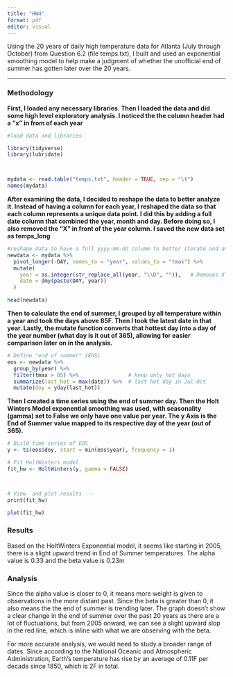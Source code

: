 ```yaml
---
title: "HW4"
format: pdf
editor: visual
---
```


Using the 20 years of daily high temperature data for Atlanta (July through October) from Question 6.2 (file temps.txt), I built and used an exponential smoothing model to help make a judgment of whether the unofficial end of summer has gotten later over the 20 years.

------------------------------------------------------------------------

### Methodology

**First, I Ioaded any necessary libraries. Then I loaded the data and did some high level exploratory analysis. I noticed the the column header had a "x" in from of each year**

```r
#load data and libraries

library(tidyverse)
library(lubridate)



mydata <- read.table("temps.txt", header = TRUE, sep = "\t")
names(mydata)


```

**After examining the data, I decided to reshape the data to better analyze it. Instead of having a column for each year, I reshaped the data so that each column represents a unique data point. I did this by adding a full date column that combined the year, month and day. Before doing so, I also removed the "X" in front of the year column. I saved the new data set as temps_long**

```r
#reshape data to have a full yyyy-mm-dd columm to better iterate and analyze data
newdata <- mydata %>%
  pivot_longer(-DAY, names_to = "year", values_to = "tmax") %>%
  mutate(
    year = as.integer(str_replace_all(year, "\\D", "")),   # Removes X in years
    date = dmy(paste(DAY, year))
  )

head(newdata)

```

**Then to calculate the end of summer, I grouped by all temperature within a year and took the days above 85F. Then I took the latest date in that year. Lastly, the mutate function converts that hottest day into a day of the year number (what day is it out of 365), allowing for easier comparison later on in the analysis.**

```r
# Define "end of summer" (EOS)
eos <- newdata %>%
  group_by(year) %>%
  filter(tmax > 85) %>%                # keep only hot days
  summarize(last_hot = max(date)) %>%  # last hot day in Jul–Oct
  mutate(doy = yday(last_hot))


```

T**hen I created a time series using the end of summer day. Then the Holt Winters Model exponential smoothing was used, with seasonality (gamma) set to False we only have one value per year. The y Axis is the End of Summer value mapped to its respective day of the year (out of 365).**

```r
# Build time series of EOS
y <- ts(eos$doy, start = min(eos$year), frequency = 1)

# Fit HoltWinters model
fit_hw <- HoltWinters(y, gamma = FALSE)



# View  and plot results ---
print(fit_hw)

plot(fit_hw)


```

### Results

Based on the HoltWinters Exponential model, it seems like starting in 2005, there is a slight upward trend in End of Summer temperatures. The alpha value is 0.33 and the beta value is 0.23m

### Analysis

Since the alpha value is closer to 0, it means more weight is given to observations in the more distant past. Since the beta is greater than 0, it also means the the end of summer is trending later. The graph doesn't show a clear change in the end of summer over the past 20 years as there are a lot of fluctuations, but from 2005 onward, we can see a slight upward slop in the red line, which is inline with what we are observing with the beta.

For more accurate analysis, we would need to study a broader range of dates. Since according to the National Oceanic and Atmospheric Administration, Earth's temperature has rise by an average of 0.11F per decade since 1850, which is 2F in total.

### 
